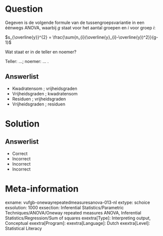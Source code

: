 Question
========

Gegeven is de volgende formule van de tussengroepsvariantie in een éénwegs ANOVA, waarbij *g* staat voor het aantal groepen en *i* voor groep *i*:

$s_{\overline{y}}^{2} = \frac{\sum{n_{i}(\overline{y}_{i}-\overline{y})^2}}{g-1}$

Wat staat er in de teller en noemer? 

Teller: ...; noemer: ... .

  
Answerlist
----------
* Kwadratensom ; vrijheidsgraden
* Vrijheidsgraden ; kwadratensom
* Residuen ; vrijheidsgraden
* Vrijheidsgraden ; residuen

Solution
========

Answerlist
----------
* Correct
* Incorrect
* Incorrect
* Incorrect

Meta-information
================
exname: vufgb-onewayrepeatedmeasuresanova-013-nl
extype: schoice
exsolution: 1000
exsection: Inferential Statistics/Parametric Techniques/ANOVA/Oneway repeated measures ANOVA, Inferential Statistics/Regression/Sum of squares
exextra[Type]: Interpreting output, Conceptual
exextra[Program]: 
exextra[Language]: Dutch
exextra[Level]: Statistical Literacy